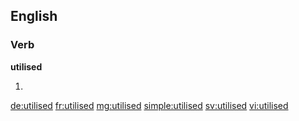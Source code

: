 ==English==

===Verb===
'''utilised'''

# {{past of|utilise}}

[[de:utilised]]
[[fr:utilised]]
[[mg:utilised]]
[[simple:utilised]]
[[sv:utilised]]
[[vi:utilised]]